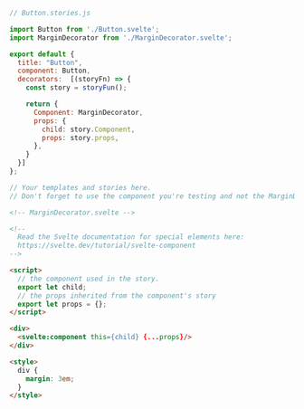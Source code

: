 ```js
// Button.stories.js

import Button from './Button.svelte';
import MarginDecorator from './MarginDecorator.svelte';

export default {
  title: "Button",
  component: Button,
  decorators:  [(storyFn) => {
    const story = storyFun();

    return {
      Component: MarginDecorator,
      props: {
        child: story.Component,
        props: story.props,
      },
    }
  }]
};

// Your templates and stories here. 
// Don't forget to use the component you're testing and not the MarginDecorator component

```

```html
<!-- MarginDecorator.svelte -->

<!-- 
  Read the Svelte documentation for special elements here: 
  https://svelte.dev/tutorial/svelte-component 
-->

<script>
  // the component used in the story.
  export let child;
  // the props inherited from the component's story
  export let props = {};
</script>

<div>
  <svelte:component this={child} {...props}/>
</div>

<style>
  div { 
    margin: 3em;
  }
</style>
```